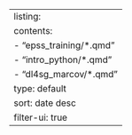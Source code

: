 ---
listing: 
  contents: 
    - "epss_training/*.qmd"
    - "intro_python/*.qmd"
    - "dl4sg_marcov/*.qmd"
  type: default
  sort: date desc
  filter-ui: true
---